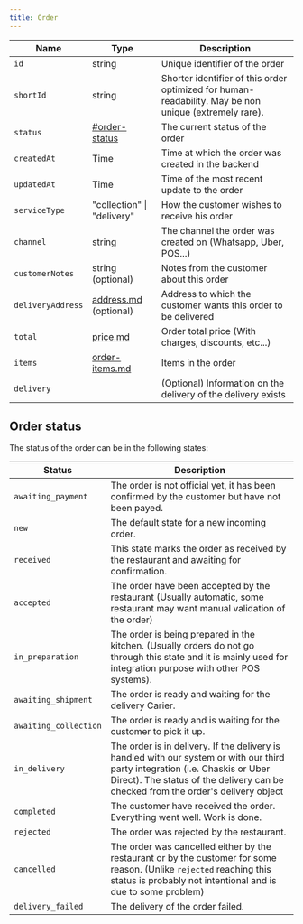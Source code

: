 ```yaml
---
title: Order
---
```


| Name              | Type                                                    | Description                                                                                           |
| ----------------- | ------------------------------------------------------- | ----------------------------------------------------------------------------------------------------- |
| `id`              | string                                                  | Unique identifier of the order                                                                        |
| `shortId`         | string                                                  | Shorter identifier of this order optimized for human-readability. May be non unique (extremely rare). |
| `status`          | [#order-status](./#order-status "mention")              | The current status of the order                                                                       |
| `createdAt`       | Time                                                    | Time at which the order was created in the backend                                                    |
| `updatedAt`       | Time                                                    | Time of the most recent update to the order                                                           |
| `serviceType`     | "collection" \| "delivery"                              | How the customer wishes to receive his order                                                          |
| `channel`         | string                                                  | The channel the order was created on (Whatsapp, Uber, POS...)                                         |
| `customerNotes`   | string (optional)                                       | Notes from the customer about this order                                                              |
| `deliveryAddress` | [address.md](../common/address.md "mention") (optional) | Address to which the customer wants this order to be delivered                                        |
| `total`           | [price.md](../common/price.md "mention")                | Order total price (With charges, discounts, etc...)                                                   |
| `items`           | [order-items.md](order-items.md "mention")              | Items in the order                                                                                    |
| `delivery`        |                                                         | (Optional) Information on the delivery of the delivery exists                                         |

## Order status

The status of the order can be in the following states:

| Status                | Description                                                                                                                                                                                                        |
| --------------------- | ------------------------------------------------------------------------------------------------------------------------------------------------------------------------------------------------------------------ |
| `awaiting_payment`    | The order is not official yet, it has been confirmed by the customer but have not been payed.                                                                                                                      |
| `new`                 | The default state for a new incoming order.                                                                                                                                                                        |
| `received`            | This state marks the order as received by the restaurant and awaiting for confirmation.                                                                                                                            |
| `accepted`            | The order have been accepted by the restaurant (Usually automatic, some restaurant may want manual validation of the order)                                                                                        |
| `in_preparation`      | The order is being prepared in the kitchen. (Usually orders do not go through this state and it is mainly used for integration purpose with other POS systems).                                                    |
| `awaiting_shipment`   | The order is ready and waiting for the delivery Carier.                                                                                                                                                            |
| `awaiting_collection` | The order is ready and is waiting for the customer to pick it up.                                                                                                                                                  |
| `in_delivery`         | The order is in delivery. If the delivery is handled with our system or with our third party integration (i.e. Chaskis or Uber Direct). The status of the delivery can be checked from the order's delivery object |
| `completed`           | The customer have received the order. Everything went well. Work is done.                                                                                                                                          |
| `rejected`            | The order was rejected by the restaurant.                                                                                                                                                                          |
| `cancelled`           | The order was cancelled either by the restaurant or by the customer for some reason. (Unlike `rejected` reaching this status is probably not intentional and is due to some problem)                               |
| `delivery_failed`     | The delivery of the order failed.                                                                                                                                                                                  |
